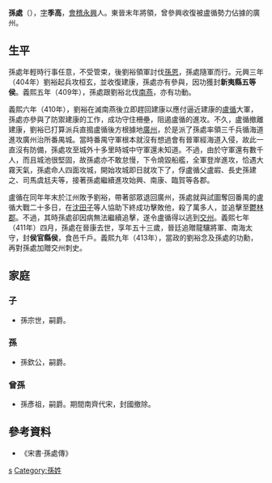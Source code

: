 '''孫處'''（{{bd|359年||411年|catIdx=S}}），[[表字|字]]'''季高'''，[[會稽郡|會稽]][[永興縣|永興]]人。東晉末年將領，曾參興收復被盧循勢力佔據的廣州。

== 生平 ==
孫處年輕時行事任意，不受管束，後劉裕領軍討伐[[孫恩|孫恩]]，孫處隨軍而行。元興三年（404年）劉裕起兵攻桓玄，並收復建康，孫處亦有參與，因功獲封'''新夷縣五等侯'''。義熙五年（409年），孫處跟劉裕北伐[[南燕_(十六國)|南燕]]，亦有功動。

義熙六年（410年），劉裕在滅南燕後立即趕回建康以應付逼近建康的[[盧循|盧循]]大軍，孫處亦參與了防禦建康的工作，成功守住柵壘，阻遏盧循的進攻。不久，盧循撤離建康，劉裕已打算派兵直搗盧循後方根據地[[廣州_(古代)|廣州]]，於是派了孫處率領三千兵循海道進攻廣州治所番禺城。當時番禺守軍根本就沒有想過會有晉軍經海道入侵，故此一直沒有防備，孫處攻至城外十多里時城中守軍還未知道。不過，由於守軍還有數千人，而且城池很堅固，故孫處亦不敢怠慢，下令燒毀船艦，全軍登岸進攻，恰遇大霧天氣，孫處命人四面攻城，開始攻城即日就攻下了，俘盧循父盧嘏、長史孫建之、司馬虞尪夫等，接著孫處繼續進攻始興、南康、臨賀等各郡。

盧循在同年年末於江州敗予劉裕，帶著部眾退回廣州，孫處就與試圖奪回番禺的盧循大戰二十多日，在[[沈田子|沈田子]]等人協助下終成功擊敗他，殺了萬多人，並追擊至[[鬱林郡|鬱林郡]]。不過，其時孫處卻因病無法繼續追擊，遂令盧循得以逃到[[交州|交州]]。義熙七年（411年）四月，孫處在晉康去世，享年五十三歲，晉廷追贈龍驤將軍、南海太守，封'''侯官縣侯'''，食邑千戶。義熙九年（413年），當政的劉裕念及孫處的功勳，再對孫處加贈交州刺史。

== 家庭 ==
=== 子 ===
*孫宗世，嗣爵。

=== 孫 ===
*孫欽公，嗣爵。

=== 曾孫 ===
*孫彥祖，嗣爵。期間南齊代宋，封國撤除。

== 參考資料 ==
*《宋書·孫處傳》

[[Category:東晉軍事人物|s]]
[[Category:孫姓|Category:孫姓]]